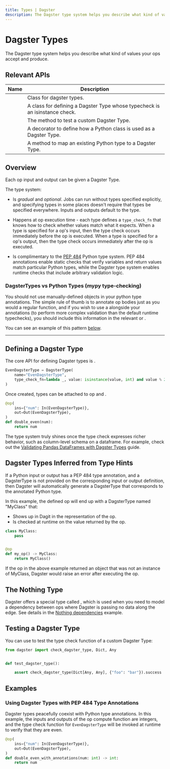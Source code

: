 ```yaml
---
title: Types | Dagster
description: The Dagster type system helps you describe what kind of values your ops accept and produce.
---
```


# Dagster Types

The Dagster type system helps you describe what kind of values your ops accept and produce.

## Relevant APIs

| Name                                                                           | Description                                                                 |
| ------------------------------------------------------------------------------ | --------------------------------------------------------------------------- |
| <PyObject module="dagster" object="DagsterType" />                             | Class for dagster types.                                                    |
| <PyObject module="dagster" object="PythonObjectDagsterType" />                 | A class for defining a Dagster Type whose typecheck is an isinstance check. |
| <PyObject module="dagster" object="check_dagster_type" />                      | The method to test a custom Dagster Type.                                   |
| <PyObject module="dagster" object="usable_as_dagster_type" decorator />        | A decorator to define how a Python class is used as a Dagster Type.         |
| <PyObject module="dagster" object="make_python_type_usable_as_dagster_type" /> | A method to map an existing Python type to a Dagster Type.                  |

## Overview

Each op input and output can be given a Dagster Type.

The type system:

- Is _gradual_ and _optional_. Jobs can run without types specified explicitly, and specifying types in some places doesn't require that types be specified everywhere. Inputs and outputs default to the <PyObject module="dagster" object="Any" /> type.

- Happens at op execution time - each type defines a `type_check_fn` that knows how to check whether values match what it expects. When a type is specified for a op's input, then the type check occurs immediately before the op is executed. When a type is specified for a op's output, then the type check occurs immediately after the op is executed.

- Is complimentary to the [PEP 484](https://www.python.org/dev/peps/pep-0484/) Python type system. PEP 484 annotations enable static checks that verify variables and return values match particular Python types, while the Dagster type system enables runtime checks that include arbitrary validation logic.

### DagsterTypes vs Python Types (mypy type-checking)

You should not use manually-defined <PyObject module="dagster" object="DagsterType" /> objects in your python type annotations. The simple rule of thumb is to annotate op bodies just as you would a regular function, and if you wish to use a <PyObject module="dagster" object="DagsterType" /> alongside your annotations (to perform more complex validation than the default runtime typechecks), you should include this information in the relevant <PyObject module="dagster" object="InputDefinition" /> or <PyObject module="dagster" object="OutputDefinition" />.

You can see an example of this pattern [below](#using-dagster-types-with-pep-484-type-annotations).

---

## Defining a Dagster Type

The core API for defining Dagster types is <PyObject module="dagster" object="DagsterType" />.

```python file=/concepts/types/types.py startafter=start_basic_even_type endbefore=end_basic_even_type
EvenDagsterType = DagsterType(
    name="EvenDagsterType",
    type_check_fn=lambda _, value: isinstance(value, int) and value % 2 is 0,
)
```

Once created, types can be attached to op <PyObject module="dagster" object="InputDefinition" pluralize /> and <PyObject module="dagster" object="OutputDefinition" pluralize />.

```python file=/concepts/types/types.py startafter=start_basic_even_type_no_annotations endbefore=end_basic_even_type_no_annotations
@op(
    ins={"num": In(EvenDagsterType)},
    out=Out(EvenDagsterType),
)
def double_even(num):
    return num
```

The type system truly shines once the type check expresses richer behavior, such as column-level schema on a dataframe. For example, check out the [Validating Pandas DataFrames with Dagster Types](/integrations/pandas) guide.

## Dagster Types Inferred from Type Hints

If a Python input or output has a PEP 484 type annotation, and a DagsterType is not provided on the corresponding input or output definition, then Dagster will automatically generate a DagsterType that corresponds to the annotated Python type.

In this example, the defined op will end up with a DagsterType named "MyClass" that:

- Shows up in Dagit in the representation of the op.
- Is checked at runtime on the value returned by the op.

```python file=/concepts/types/types.py startafter=start_auto_type endbefore=end_auto_type
class MyClass:
    pass


@op
def my_op() -> MyClass:
    return MyClass()
```

If the op in the above example returned an object that was not an instance of MyClass, Dagster would raise an error after executing the op.

## The Nothing Type

Dagster offers a special type called <PyObject object="Nothing" />, which is used when you need to model a dependency between ops where Dagster is passing no data along the edge. See details in the [Nothing dependencies](/concepts/ops-jobs-graphs/jobs-graphs#order-based-dependencies-nothing-dependencies) example.

## Testing a Dagster Type

You can use <PyObject module="dagster" object="check_dagster_type" /> to test the type check function of a custom Dagster Type:

```python file=/concepts/types/types.py startafter=start_test_dagster_type endbefore=end_test_dagster_type
from dagster import check_dagster_type, Dict, Any


def test_dagster_type():

    assert check_dagster_type(Dict[Any, Any], {"foo": "bar"}).success
```

## Examples

### Using Dagster Types with PEP 484 Type Annotations

Dagster types peacefully coexist with Python type annotations. In this example, the inputs and outputs of the op compute function are integers, and the type check function for `EvenDagsterType` will be invoked at runtime to verify that they are even.

```python file=/concepts/types/types.py startafter=start_basic_even_type_with_annotations endbefore=end_basic_even_type_with_annotations
@op(
    ins={"num": In(EvenDagsterType)},
    out=Out(EvenDagsterType),
)
def double_even_with_annotations(num: int) -> int:
    return num
```
